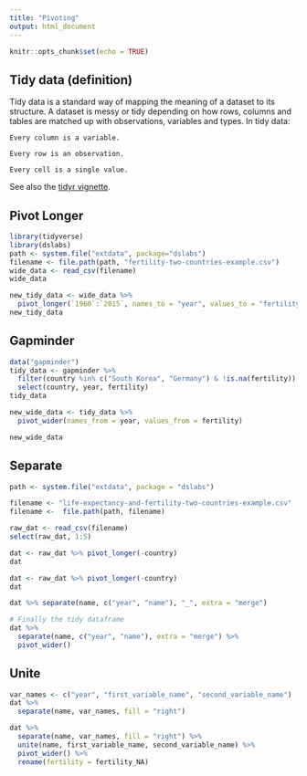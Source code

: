 ```yaml
---
title: "Pivoting"
output: html_document
---
```


```r
knitr::opts_chunk$set(echo = TRUE)
```

## Tidy data (definition)

Tidy data is a standard way of mapping the meaning of a dataset to its structure. A dataset is messy or tidy depending on how rows, columns and tables are matched up with observations, variables and types. In tidy data:

    Every column is a variable.

    Every row is an observation.

    Every cell is a single value.

See also the [tidyr vignette](https://cran.r-project.org/web/packages/tidyr/vignettes/tidy-data.html).


## Pivot Longer

```r
library(tidyverse) 
library(dslabs)
path <- system.file("extdata", package="dslabs")
filename <- file.path(path, "fertility-two-countries-example.csv")
wide_data <- read_csv(filename)
wide_data
```


```r
new_tidy_data <- wide_data %>% 
  pivot_longer(`1960`:`2015`, names_to = "year", values_to = "fertility")
new_tidy_data
```


## Gapminder

```r
data("gapminder")
tidy_data <- gapminder %>% 
  filter(country %in% c("South Korea", "Germany") & !is.na(fertility)) %>%
  select(country, year, fertility)
tidy_data
```

```r
new_wide_data <- tidy_data %>% 
  pivot_wider(names_from = year, values_from = fertility)

new_wide_data
```


## Separate 

```r
path <- system.file("extdata", package = "dslabs")

filename <- "life-expectancy-and-fertility-two-countries-example.csv"
filename <-  file.path(path, filename)

raw_dat <- read_csv(filename)
select(raw_dat, 1:5)
```


```r
dat <- raw_dat %>% pivot_longer(-country)
dat
```

```r
dat <- raw_dat %>% pivot_longer(-country)
dat
```

```r
dat %>% separate(name, c("year", "name"), "_", extra = "merge")
```

```r
# Finally the tidy dataframe
dat %>% 
  separate(name, c("year", "name"), extra = "merge") %>%
  pivot_wider()
```

## Unite

```r
var_names <- c("year", "first_variable_name", "second_variable_name")
dat %>% 
  separate(name, var_names, fill = "right")
```


```r
dat %>% 
  separate(name, var_names, fill = "right") %>%
  unite(name, first_variable_name, second_variable_name) %>%
  pivot_wider() %>%
  rename(fertility = fertility_NA)
```

